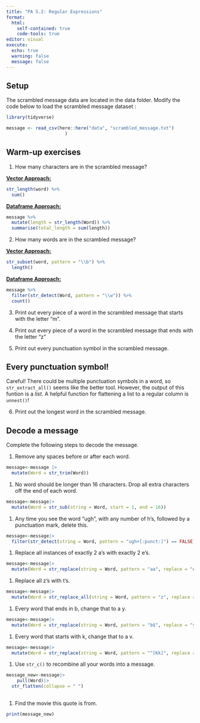 ```yaml
---
title: "PA 5.2: Regular Expressions"
format: 
  html: 
    self-contained: true
    code-tools: true
editor: visual
execute: 
  echo: true
  warning: false
  message: false
---
```


## Setup

The scrambled message data are located in the data folder. Modify the code below to load the scrambled message dataset :

```r
library(tidyverse)
```

```r
message <- read_csv(here::here("data", "scrambled_message.txt")
                      )
```

## Warm-up exercises

1.  How many characters are in the scrambled message?

[**Vector Approach:**]{.underline}

```r
str_length(word) %>% 
  sum()
```

[**Dataframe Approach:**]{.underline}

```r
message %>% 
  mutate(length = str_length(Word)) %>% 
  summarise(total_length = sum(length))
```

2.  How many words are in the scrambled message?

[**Vector Approach:**]{.underline}

```r
str_subset(word, pattern = "\\b") %>% 
  length()
```

[**Dataframe Approach:**]{.underline}

```r
message %>% 
  filter(str_detect(Word, pattern = "\\w")) %>% 
  count() 
```

3.  Print out every piece of a word in the scrambled message that starts with the letter "m".

4.  Print out every piece of a word in the scrambled message that ends with the letter "z"

5.  Print out every punctuation symbol in the scrambled message.

::: callout-tip
# Every punctuation symbol!

Careful! There could be multiple punctuation symbols in a word, so `str_extract_all()` seems like the better tool. However, the output of this funtion is a *list*. A helpful function for flattening a list to a regular column is `unnest()`!
:::

6.  Print out the longest word in the scrambled message.

## Decode a message

Complete the following steps to decode the message.

1.  Remove any spaces before or after each word.

```r
message<-message |> 
  mutate(Word = str_trim(Word))

```

1.  No word should be longer than 16 characters. Drop all extra characters off the end of each word.

```r
message<-message|>
  mutate(Word = str_sub(string = Word, start = 1, end = 16))
```

1.  Any time you see the word "ugh", with any number of h's, followed by a punctuation mark, delete this.

```r
message<-message|>
  filter(str_detect(string = Word, pattern = "ugh+[:punct:]") == FALSE)
```

1.  Replace all instances of exactly 2 a's with exactly 2 e's.

```r

message<-message|>
  mutate(Word = str_replace(string = Word, pattern = "aa", replace = "ee"))

```

1.  Replace all z's with t's.

```r
message<-message|>
  mutate(Word = str_replace_all(string = Word, pattern = "z", replace = "t"))
```

1.  Every word that ends in b, change that to a y.

```r
message<-message|>
  mutate(Word = str_replace(string = Word, pattern = "b$", replace = "y"))
```

1.  Every word that starts with k, change that to a v.

```r
message<-message|>
  mutate(Word = str_replace(string = Word, pattern = "^[Kk]", replace = "v"))

```

1.  Use `str_c()` to recombine all your words into a message.

```r

message_new<-message|>
    pull(Word)|>
  str_flatten(collapse = " ")
  
```

1.  Find the movie this quote is from.

```r
print(message_new)
```
